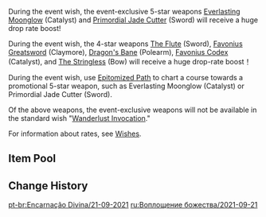 {{Wish
|name              = Epitome Invocation 2021-09-21
|image             = Epitome Invocation 2021-09-21.png
|type              = Weapon Event
|duration          = event
|time_start        = 2021-09-21 18:00:00
|time_start_offset = GMT+8
|time_end          = 2021-10-12 14:59:00
|link              = https://genshin.hoyoverse.com/en/news/detail/15991
|preceding         = Epitome Invocation/2021-09-01
|alongside         = Drifting Luminescence/2021-09-21
|succeeding        = Epitome Invocation/2021-10-13
}}
During the event wish, the event-exclusive 5-star weapons [[Everlasting Moonglow]] (Catalyst) and [[Primordial Jade Cutter]] (Sword) will receive a huge drop rate boost!

During the event wish, the 4-star weapons [[The Flute]] (Sword), [[Favonius Greatsword]] (Claymore), [[Dragon's Bane]] (Polearm), [[Favonius Codex]] (Catalyst), and [[The Stringless]] (Bow) will receive a huge drop-rate boost！

During the event wish, use [[Epitomized Path]] to chart a course towards a promotional 5-star weapon, such as Everlasting Moonglow (Catalyst) or Primordial Jade Cutter (Sword).

Of the above weapons, the event-exclusive weapons will not be available in the standard wish "[[Wanderlust Invocation]]."

For information about rates, see [[Wishes]].

==Item Pool==
{{Wish Pool
|^Everlasting Moonglow
|^Primordial Jade Cutter
|^The Flute
|^Favonius Greatsword
|^Dragon's Bane
|^Favonius Codex
|^The Stringless
|Amos' Bow
|Aquila Favonia
|Lost Prayer to the Sacred Winds
|Primordial Jade Winged-Spear
|Skyward Atlas
|Skyward Blade
|Skyward Harp
|Skyward Pride
|Skyward Spine
|Wolf's Gravestone
|Barbara
|Beidou
|Bennett
|Chongyun
|Diona
|Fischl
|Ningguang
|Noelle
|Razor
|Rosaria
|Sayu
|Sucrose
|Xiangling
|Xingqiu
|Xinyan
|Yanfei
|Eye of Perception
|Favonius Lance
|Favonius Sword
|Favonius Warbow
|Lion's Roar
|Rainslasher
|Rust
|Sacrificial Bow
|Sacrificial Fragments
|Sacrificial Greatsword
|Sacrificial Sword
|The Bell
|The Widsith
|Black Tassel
|Bloodtainted Greatsword
|Cool Steel
|Debate Club
|Emerald Orb
|Ferrous Shadow
|Harbinger of Dawn
|Magic Guide
|Raven Bow
|Sharpshooter's Oath
|Skyrider Sword
|Slingshot
|Thrilling Tales of Dragon Slayers
}}

==Change History==
{{Change History|2.1}}

[[pt-br:Encarnação Divina/21-09-2021]]
[[ru:Воплощение божества/2021-09-21]]
